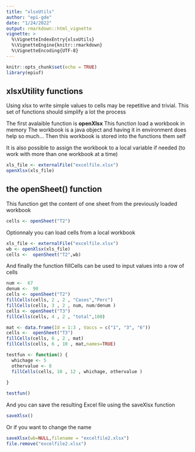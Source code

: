 ```yaml
---
title: "xlsxUtils"
author: "epi-gde"
date: "1/24/2022"
output: rmarkdown::html_vignette
vignette: >
  %\VignetteIndexEntry{xlsxUtils}
  %\VignetteEngine{knitr::rmarkdown}
  %\VignetteEncoding{UTF-8}
---
```



```r
knitr::opts_chunk$set(echo = TRUE)
library(epiuf)

```

## xlsxUtility functions

Using xlsx to write simple values to cells may be repetitive and trivial. This set of functions should simplify a lot the process

The first avalaible function is **openXlsx** This function load a workbook in memory The workbook is a java object and having it in environment does help so much... Then this workbook is stored into the functions them self

It is also possible to assign the workbook to a local variable if needed (to work with more than one workbook at a time)

```r
xls_file <- externalFile("excelfile.xlsx")
openXlsx(xls_file)

```

## the openSheet() function

This function get the content of one sheet from the previously loaded workbook

```r

cells <- openSheet("T2")
```

Optionnaly you can load cells from a local workbook

```r
xls_file <- externalFile("excelfile.xlsx")
wb <- openXlsx(xls_file)
cells <-  openSheet("T2",wb)

```

And finally the function fillCells can be used to input values into a row of cells

```r
num <-  67
denum <-  90 
cells <- openSheet("T2")
fillCells(cells, 2 , 2 , "Cases","Perc")
fillCells(cells, 3 , 2 , num, num/denum )
cells <- openSheet("T3")
fillCells(cells, 4 , 2 , "total",100)


```

```r
mat <- data.frame(Id = 1:3 , Vaccs = c("1", "3", "6"))
cells <-  openSheet("T3")
fillCells(cells, 6 , 2 , mat) 
fillCells(cells, 6 , 10 , mat,names=TRUE)
```


```r
testfun <- function() {
  whichage <- 5
  othervalue <- 8
  fillCells(cells, 10 , 12 , whichage, othervalue )
  
}

testfun()


```


And you can save the resulting Excel file using the saveXlsx function

```r
saveXlsx()

```

Or if you want to change the name 

```r

saveXlsx(wb=NULL,filename = "excelfile2.xlsx")
file.remove("excelfile2.xlsx")

```



